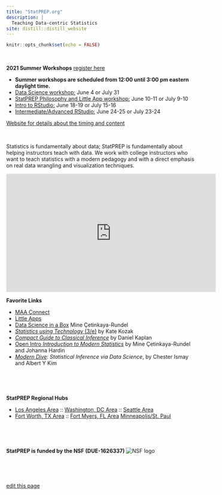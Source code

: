 ```yaml
---
title: "StatPREP.org"
description: |
  Teaching Data-centric Statistics
site: distill::distill_website
---
```


```r
knitr::opts_chunk$set(echo = FALSE)
```


 

**2021 Summer Workshops** [register here](https://docs.google.com/forms/d/e/1FAIpQLScoyl63xPTcth8OTo2OBiozZFp_swc1335o4N8_c09DgQoK7A/viewform)

* **Summer workshops are scheduled from 12:00 until 3:00 pm eastern daylight time.**
* [Data Science workshop:](Data_Science_workshop.html) June 4 or July 31
* [StatPREP Philosophy and Little App workshop:](Little_App_workshop.html) June 10-11 or July 9-10
* [Intro to RStudio:](RStudio_Intro_workshop.html) June 18-19 or July 15-16
* [Intermediate/Advanced RStudio:](RStudio_Intermidiate_workshop.html) June 24-25 or July 23-24



[Website for details about the timing and content](Workshops_2021.html)

 

Statistics  is fundamentally about data; StatPREP is fundamentally about helping instructors teach with data. We work with college instructors who want to teach statistics with a modern pedagogy and with a direct emphasis on real data wrangling and visualization techniques.


<iframe width="560" height="315" src="https://www.youtube.com/embed/tqpR85GhOwo" frameborder="0" allow="accelerometer; autoplay; clipboard-write; encrypted-media; gyroscope; picture-in-picture" allowfullscreen></iframe>

**Favorite Links**

- [MAA Connect](https://connect.maa.org/home)
- [Little Apps](https://statprep.github.io/LittleAppSite)
- [Data Science in a Box](https://datasciencebox.org/) Mine Çetinkaya-Rundel
- [*Statistics using Technology* (3/e)](https://www.coconino.edu/open-source-textbooks#statistics-using-technology-3rd-edition-by-kathryn-kozak) by Kate Kozak
- [*Compact Guide to Classical Inference*](https://dtkaplan.github.io/CompactInference/) by Daniel Kaplan
- [Open Intro *Introduction to Modern Statistics*](https://www.openintro.org/book/ims/) by Mine Çetinkaya-Rundel and Johanna Hardin
- [*Modern Dive*](moderndive.com): *Statistical Inference via Data Science*, by Chester Ismay and Albert Y Kim


 

 

**StatPREP Regional Hubs** 

- [Los Angeles Area]() :: [Washington, DC Area]() :: [Seattle Area]() 
- [Fort Worth, TX Area]() :: [Fort Myers, FL Area]() [Minneapolis/St. Paul]()

 

 

**StatPREP is funded by the NSF (DUE-1626337)**
![NSF logo](images/NSF_logo.png)

 

 


[edit this page](https://github.com/StatPREP/StatPREP.github.io/edit/main/index.Rmd)
